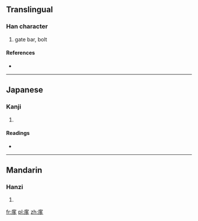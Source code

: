 ==Translingual==

===Han character===
{{Han char|rn=63|rad=戶|as=06|sn=10|four=|canj=戈尸弓戈弓 (ISNIN)}}

# gate bar, bolt

====References====
* {{Han ref|kx=0416.120|dkj=11741|dj=0761.140|hdz=32263.030|uh=6245|ud=25157}}

----

==Japanese==

===Kanji===
{{ja-kanji|grade=|rs=戶06}}

# {{defn|lang=ja|sort=戶06}}

====Readings====
* {{ja-readings|on=[[い]] (i)|kun=}}

----

==Mandarin==

===Hanzi===
{{cmn-hanzi|pin=[[yí]] ([[yi2]])|wg=i<sup>2</sup>}}

# {{defn|lang=cmn|sort=戶06}}

[[fr:扅]]
[[pl:扅]]
[[zh:扅]]